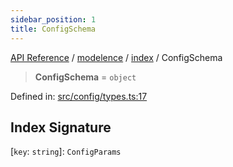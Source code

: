 ```yaml
---
sidebar_position: 1
title: ConfigSchema
---
```


[API Reference](/api-reference/modelence/index/type-aliases/../../../index) / [modelence](/api-reference/modelence/index/type-aliases/../../index) / [index](/api-reference/modelence/index/type-aliases/../index) / ConfigSchema

> **ConfigSchema** = `object`

Defined in: [src/config/types.ts:17](https://github.com/modelence/modelence/blob/0e0fb90bc587cbdcb5a646a5ad3721c781344656/packages/modelence/src/config/types.ts#L17)

## Index Signature

\[`key`: `string`\]: `ConfigParams`
